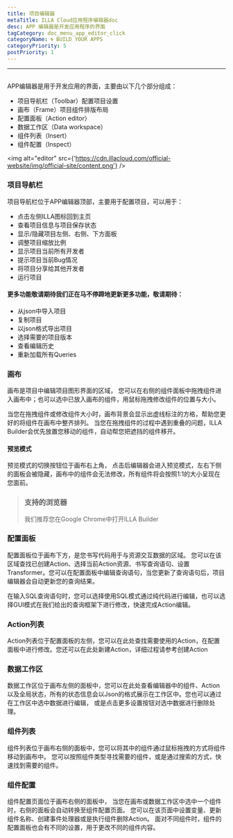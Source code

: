 ```yaml
---
title: 项目编辑器
metaTitle: ILLA Cloud应用程序编辑器doc
desc: APP 编辑器是开发应用程序的界面
tagCategory: doc_menu_app_editor_click
categoryName: 🌀 BUILD YOUR APPS
categoryPriority: 5
postPriority: 1
---
```


* * *

## <Heading hidden>项目编辑器</Heading>

APP编辑器是用于开发应用的界面，主要由以下几个部分组成：

-   项目导航栏（Toolbar）配置项目设置
-   画布（Frame）项目组件排版布局
-   配置面板（Action editor）
-   数据工作区（Data workspace）
-   组件列表（Insert）
-   组件配置（Inspect）

<img alt="editor" src={'https://cdn.illacloud.com/official-website/img/official-site/content.png'} />

### 项目导航栏

项目导航栏位于APP编辑器顶部，主要用于配置项目，可以用于：

-   点击左侧ILLA图标回到主页
-   查看项目信息与项目保存状态
-   显示/隐藏项目左侧、右侧、下方面板
-   调整项目缩放比例
-   显示项目当前所有开发者
-   提示项目当前Bug情况
-   将项目分享给其他开发者
-   运行项目

#### 更多功能敬请期待我们正在马不停蹄地更新更多功能，敬请期待：

-   从json中导入项目
-   复制项目
-   以json格式导出项目
-   选择需要的项目版本
-   查看编辑历史
-   重新加载所有Queries

[//]: # "[Image]"

### 画布

画布是项目中编辑项目图形界面的区域， 您可以在右侧的组件面板中拖拽组件进入画布中；也可以选中已放入画布的组件，用鼠标拖拽修改组件的位置与大小。

当您在拖拽组件或修改组件大小时，画布背景会显示出虚线标注的方格，帮助您更好的将组件在画布中整齐排列。 当您在拖拽组件的过程中遇到重叠的问题，ILLA Builder会优先放置您移动的组件，自动帮您把遮挡的组件移开。

#### 预览模式

预览模式的切换按钮位于画布右上角， 点击后编辑器会进入预览模式，左右下侧的面板会被隐藏，画布中的组件会无法修改，所有组件将会按照1:1的大小呈现在您面前。

> ### 支持的浏览器
>
> 我们推荐您在Google Chrome中打开ILLA Builder

### 配置面板

配置面板位于画布下方，是您书写代码用于与资源交互数据的区域。 您可以在该区域查找已创建Action、选择当前Action资源、书写查询语句、设置Transformer。您可以在配置面板中编辑查询语句，当您更新了查询语句后，项目编辑器会自动更新您的查询结果。

在输入SQL查询语句时，您可以选择使用SQL模式通过纯代码进行编辑，也可以选择GUI模式在我们给出的查询框架下进行修改，快速完成Action编辑。

### Action列表

Action列表位于配置面板的左侧，您可以在此处查找需要使用的Action，在配置面板中进行修改。您还可以在此处新建Action，详细过程请参考创建Action

### 数据工作区

数据工作区位于画布左侧的面板中，您可以在此处查看编辑器中的组件、Action以及全局状态，所有的状态信息会以Json的格式展示在工作区中。您也可以通过在工作区中选中数据进行编辑， 或是点击更多设置按钮对选中数据进行删除处理。

### 组件列表

组件列表位于画布右侧的面板中，您可以将其中的组件通过鼠标拖拽的方式将组件移动到画布中。 您可以按照组件类型寻找需要的组件，或是通过搜索的方式，快速找到需要的组件。

[//]: # "[Image]"

### 组件配置

组件配置页面位于画布右侧的面板中， 当您在画布或数据工作区中选中一个组件时，右侧的面板会自动转换至组件配置页面。 您可以在该页面中设置变量、更新组件名称、创建事件处理器或是执行组件删除Action。 面对不同组件时，组件的配置面板也会有不同的设置，用于更改不同的组件内容。
